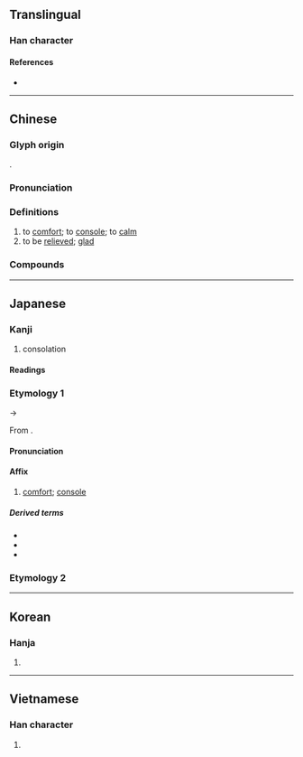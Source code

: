 {{character info/new}}
==Translingual==

===Han character===
{{Han char|rn=61|rad=心|as=11|sn=15|four=74330|canj=SIP,XSIP|ids=⿱尉心}}

====References====
* {{Han ref|kx=0400.030|dkj=11135|dj=0739.230|hdz=42343.150|uh=6170|ud=24944|bh=BCA2|bd=48290}}

----

==Chinese==
{{zh-forms}}

===Glyph origin===
{{Han etym}}
{{Han compound|尉|心|ls=psc|c1=p|c2=s}}.

===Pronunciation===
{{zh-pron
|m=wèi
|c=wai3
|h=pfs=vi
|mn=qz,tw,xm:ùi/zz:ùiⁿ
|mn-t=uê3
|mc=y
|oc=y
|cat=v,a
}}

===Definitions===
{{zh-hanzi}}

# to [[comfort]]; to [[console]]; to [[calm]]
# to be [[relieved]]; [[glad]]

===Compounds===
{{zh-der|存慰|慰留|慰勞|慰情勝無|慰安婦|慰問金|慰唁|慰勉|勸慰|弔慰|快慰|宣慰|慰藉|告慰|安慰|大慰|寬慰|慰問|慰安|撫慰|欣慰|自慰|聊以自慰|解慰}}

----

==Japanese==

===Kanji===
{{ja-kanji|grade=c|rs=心11}}

# consolation

====Readings====
{{ja-readings
|goon=い<ゐ
|kanon=い<ゐ
|kun=なぐさ-, なぐさ-む, なぐさ-み, なぐさ-める, なぐさめ-, なぐさ-め
}}

===Etymology 1===
{{ja-kanjitab|い|yomi=on}}
{{IPAchar|/wi/}} → {{IPAchar|/i/}}

From {{der|ja|ltc|sort=い|-}} {{ltc-l|慰}}.

====Pronunciation====
{{ja-pron|い|y=on}}

====Affix====
{{ja-pos|affix|い|hhira=ゐ}}

# [[comfort]]; [[console]]

=====Derived terms=====
{{der-top}}
* {{ja-r|慰霊碑|いれいひ}}
* {{ja-r|慰労|いろう}}
* {{ja-r|自%慰|じ%い}}
{{der-bottom}}

===Etymology 2===
{{ja-kanjitab|なぐさ|yomi=k}}
{{ja-see|なぐさ}}

----

==Korean==

===Hanja===
{{ko-hanja|hangeul=위|eumhun=[[위로할]] [[위]] (''wirohal, wi'')|rv=wi|mr=wi|y=wi}}

# {{defn|lang=ko|sort=心11}}

----

==Vietnamese==

===Han character===
{{vi-hantu|[[ủy]], [[uý]], [[ủi]]|rs=心11}}

# {{defn|lang=vi|sort=心11}}